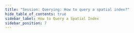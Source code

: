 ```yaml
---
title: "Session: Querying: How to query a spatial index?"
hide_table_of_contents: true
sidebar_label: How to Query a Spatial Index
sidebar_position: 7
---
```





<LanguageSwitcher supportedLanguages={supportedLanguages} />

<LanguageContent language="csharp">
   <HowToQueryASpatialIndexCsharp />
</LanguageContent>

<LanguageContent language="java">
   <HowToQueryASpatialIndexJava />
</LanguageContent>


<!---
- [Indexes : Indexing spatial data](../../../indexes/indexing-spatial-data)
- [Indexes : Querying : Spatial](../../../indexes/querying/spatial)

-->